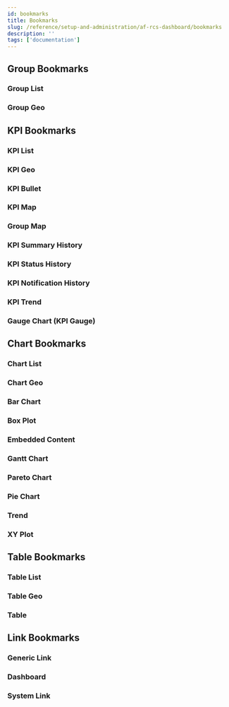 ```yaml
---
id: bookmarks
title: Bookmarks
slug: /reference/setup-and-administration/af-rcs-dashboard/bookmarks
description: ''
tags: ['documentation']
---
```



<CardList cols={4}>
  <Card 
    title="Group Bookmarks"
    link="#group-bookmarks"
  />
  <Card 
    title="KPI Bookmarks"
    link="#kpi-bookmarks"
  />
  <Card 
    title="Chart Bookmarks"
    link="#chart-bookmarks"
  />
  <Card 
    title="Table Bookmarks"
    link="#table-bookmarks"
  />
  <Card 
    title="Link Bookmarks"
    link="#link-bookmarks"
  />
</CardList>


## Group Bookmarks

<CardList cols={2}>
  <Card 
    title="Group List"
    link="#group-list"
  />
  <Card 
    title="Group Geo"
    link="#Group-geo"
  />
</CardList>

### Group List

<JsonToTable jsonData={tables.groupBookmarks.groupList} />

### Group Geo

<JsonToTable jsonData={tables.groupBookmarks.groupGeo} />

## KPI Bookmarks

<CardList cols={4}>
  <Card 
    title="KPI List"
    link="#kpi-list"
  />
  <Card 
    title="KPI Geo"
    link="#kpi-geo"
  />
  <Card 
    title="KPI Bullet"
    link="#kpi-bullet"
  />
  <Card 
    title="KPI Map"
    link="#kpi-map"
  />
  <Card 
    title="Group Map"
    link="#group-map"
  />
  <Card 
    title="KPI Summary History"
    link="#kpi-summary-history"
  />
  <Card 
    title="KPI Status History"
    link="#kpi-status-history"
  />
  <Card 
    title="KPI Notification History"
    link="#kpi-notification-history"
  />
  <Card 
    title="KPI Trend"
    link="#kpi-trend"
  />
  <Card 
    title="Gauge Chart"
    link="#gauge-chart-kpi-gauge"
  />
</CardList>

### KPI List

<JsonToTable jsonData={tables.kpiBookmarks.kpiList} />

### KPI Geo

<JsonToTable jsonData={tables.kpiBookmarks.kpiGeo} />

### KPI Bullet

<JsonToTable jsonData={tables.kpiBookmarks.kpiBullet} />

### KPI Map

<JsonToTable jsonData={tables.kpiBookmarks.kpiMap} />

### Group Map

<JsonToTable jsonData={tables.kpiBookmarks.groupMap} />

### KPI Summary History

<JsonToTable jsonData={tables.kpiBookmarks.kpiSummaryHistory} />

### KPI Status History

<JsonToTable jsonData={tables.kpiBookmarks.kpiStatusHistory} />

### KPI Notification History

<JsonToTable jsonData={tables.kpiBookmarks.kpiNotificationHistory} />

### KPI Trend

<JsonToTable jsonData={tables.kpiBookmarks.kpiTrend} />

### Gauge Chart (KPI Gauge)

<JsonToTable jsonData={tables.kpiBookmarks.gaugeChart} />

## Chart Bookmarks

<CardList cols={4}>
  <Card 
    title="Chart List"
    link="#chart-list"
  />
  <Card 
    title="Chart Geo"
    link="#chart-geo"
  />
  <Card 
    title="Bar Chart"
    link="#bar-chart"
  />
  <Card 
    title="Box Plot"
    link="#box-plot"
  />
  <Card 
    title="Embedded Content"
    link="#embedded-content"
  />
  <Card 
    title="Gantt Chart"
    link="#gantt-chart"
  />
  <Card 
    title="Pareto Chart"
    link="#pareto-chart"
  />
  <Card 
    title="Pie Chart"
    link="#pie-chart"
  />
  <Card 
    title="Trend"
    link="#trend"
  />
  <Card 
    title="XY Plot"
    link="#xy-plot"
  />
</CardList>


### Chart List

<JsonToTable jsonData={tables.chartBookmarks.chartList} />

### Chart Geo

<JsonToTable jsonData={tables.chartBookmarks.chartGeo} />

### Bar Chart

<JsonToTable jsonData={tables.chartBookmarks.barChart} />

### Box Plot

<JsonToTable jsonData={tables.chartBookmarks.boxPlot} />

### Embedded Content

<JsonToTable jsonData={tables.chartBookmarks.embeddedContent} />

### Gantt Chart

<JsonToTable jsonData={tables.chartBookmarks.ganttChart} />

### Pareto Chart

<JsonToTable jsonData={tables.chartBookmarks.paretoChart} />

### Pie Chart

<JsonToTable jsonData={tables.chartBookmarks.pieChart} />

### Trend

<JsonToTable jsonData={tables.chartBookmarks.trend} />

### XY Plot

<JsonToTable jsonData={tables.chartBookmarks.xyPlot} />

## Table Bookmarks

<CardList cols={3}>
  <Card 
    title="Table List"
    link="#table-list"
  />
  <Card 
    title="Table Geo"
    link="#table-geo"
  />
  <Card 
    title="Table"
    link="#table"
  />
</CardList>

### Table List

<JsonToTable jsonData={tables.tableBookmarks.tableList} />

### Table Geo

<JsonToTable jsonData={tables.tableBookmarks.tableGeo} />

### Table

<JsonToTable jsonData={tables.tableBookmarks.table} />

## Link Bookmarks

<CardList cols={3}>
  <Card 
    title="Generic Link"
    link="#generic-link"
  />
  <Card 
    title="Dashboard"
    link="#dashboard"
  />
  <Card 
    title="System Link"
    link="#system-link"
  />
</CardList>

### Generic Link

<JsonToTable jsonData={tables.linkBookmarks.genericLink} />

### Dashboard

<JsonToTable jsonData={tables.linkBookmarks.dashboard} />

### System Link

<JsonToTable jsonData={tables.linkBookmarks.systemLink} />